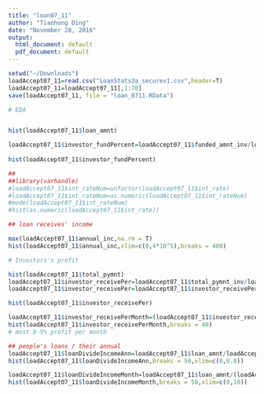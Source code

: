 ```yaml
---
title: "loan07_11"
author: "Tianhong Ding"
date: "November 28, 2016"
output:
  html_document: default
  pdf_document: default
---
```


```r

setwd("~/Downloads")
loadAccept07_11=read.csv("LoanStats3a_securev1.csv",header=T)
loadAccept07_11=loadAccept07_11[,1:70]
save(loadAccept07_11, file = "loan_0711.RData")

# EDA


hist(loadAccept07_11$loan_amnt)

loadAccept07_11$investor_fundPercent=loadAccept07_11$funded_amnt_inv/loadAccept07_11$loan_amnt
  
hist(loadAccept07_11$investor_fundPercent)

##
##library(varhandle)
#loadAccept07_11$int_rateNum=unfactor(loadAccept07_11$int_rate)
#loadAccept07_11$int_rateNum=as.numeric(loadAccept07_11$int_rateNum)
#mode(loadAccept07_11$int_rateNum)
#hist(as.numeric(loadAccept07_11$int_rate))

## loan receives' income

max(loadAccept07_11$annual_inc,na.rm = T)
hist(loadAccept07_11$annual_inc,xlim=c(0,4*10^5),breaks = 400)

# Investors's profit

hist(loadAccept07_11$total_pymnt)
loadAccept07_11$investor_receivePer=loadAccept07_11$total_pymnt_inv/loadAccept07_11$funded_amnt_inv
loadAccept07_11$investor_receivePer=loadAccept07_11$investor_receivePer-1

hist(loadAccept07_11$investor_receivePer)

loadAccept07_11$investor_receivePerMonth=(loadAccept07_11$investor_receivePer/12)*100
hist(loadAccept07_11$investor_receivePerMonth,breaks = 40)
# most 0-5% profit per month

## people's loans / their annual
loadAccept07_11$loanDivideIncomeAnn=loadAccept07_11$loan_amnt/loadAccept07_11$annual_inc
hist(loadAccept07_11$loanDivideIncomeAnn,breaks = 50,xlim=c(0,0.8))

loadAccept07_11$loanDivideIncomeMonth=loadAccept07_11$loan_amnt/(loadAccept07_11$annual_inc/12)
hist(loadAccept07_11$loanDivideIncomeMonth,breaks = 50,xlim=c(0,10))

```

